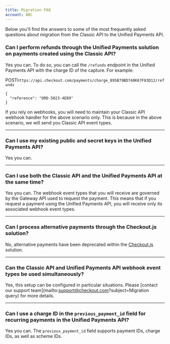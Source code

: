 ```yaml
---
title: Migration FAQ
account: ABC
---
```


Below you'll find the answers to some of the most frequently asked questions about migration from the Classic API to the Unified Payments API.

### Can I perform refunds through the Unified Payments solution on payments created using the Classic API?

Yes you can. To do so, you can call the `/refunds` endpoint in the Unified Payments API with the charge ID of the capture. For example:

POST`https://api.checkout.com/payments/charge_895B79BD740K67F83D12/refunds`

  

    {
      "reference": "ORD-5023-4E89"
    }

If you rely on webhooks, you will need to maintain your Classic API webhook handler for the above scenario only. This is because in the above scenario, we will send you Classic API event types.

* * *

### Can I use my existing public and secret keys in the Unified Payments API?

Yes you can.

* * *

### Can I use both the Classic API and the Unified Payments API at the same time?

Yes you can. The webhook event types that you will receive are governed by the Gateway API used to request the payment. This means that if you request a payment using the Unified Payments API, you will receive only its associated webhook event types.

* * *

### Can I process alternative payments through the Checkout.js solution?

No, alternative payments have been deprecated within the [Checkout.js](/display/AR/Checkout.js) solution.

* * *

### Can the Classic API and Unified Payments API webhook event types be used simultaneously?

Yes, this setup can be configured in particular situations. Please [contact our support team](mailto:support@checkout.com?subject=Migration query) for more details.

* * *

### Can I use a charge ID in the `previous_payment_id` field for recurring payments in the Unified Payments API?

Yes you can. The `previous_payment_id` field supports payment IDs, charge IDs, as well as scheme IDs.
